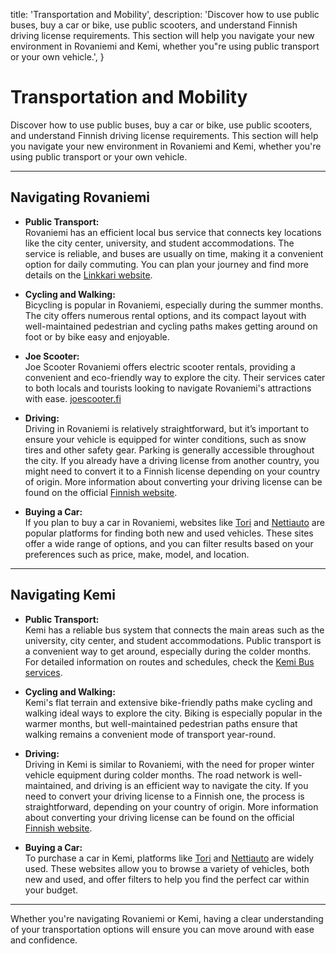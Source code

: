   title: 'Transportation and Mobility',
  description:
    'Discover how to use public buses, buy a car or bike, use public scooters, and understand Finnish driving license requirements. This section will help you navigate your new environment in Rovaniemi and Kemi, whether you"re using public transport or your own vehicle.',
}

# Transportation and Mobility

Discover how to use public buses, buy a car or bike, use public scooters, and understand Finnish driving license requirements. This section will help you navigate your new environment in Rovaniemi and Kemi, whether you're using public transport or your own vehicle.

---

## Navigating Rovaniemi

- **Public Transport:**  
  Rovaniemi has an efficient local bus service that connects key locations like the city center, university, and student accommodations. The service is reliable, and buses are usually on time, making it a convenient option for daily commuting. You can plan your journey and find more details on the [Linkkari website](https://linkkari.fi/).

- **Cycling and Walking:**  
  Bicycling is popular in Rovaniemi, especially during the summer months. The city offers numerous rental options, and its compact layout with well-maintained pedestrian and cycling paths makes getting around on foot or by bike easy and enjoyable.

- **Joe Scooter:**  
  Joe Scooter Rovaniemi offers electric scooter rentals, providing a convenient and eco-friendly way to explore the city. Their services cater to both locals and tourists looking to navigate Rovaniemi's attractions with ease. [joescooter.fi](https://joescooter.fi)


- **Driving:**  
  Driving in Rovaniemi is relatively straightforward, but it’s important to ensure your vehicle is equipped for winter conditions, such as snow tires and other safety gear. Parking is generally accessible throughout the city. If you already have a driving license from another country, you might need to convert it to a Finnish license depending on your country of origin. More information about converting your driving license can be found on the official [Finnish website](https://ajokortti-info.fi/en/basic-information-about-driving-licence/exchanging-foreign-driving-licence-finnish-licence).

- **Buying a Car:**  
  If you plan to buy a car in Rovaniemi, websites like [Tori](https://www.tori.fi/) and [Nettiauto](https://www.nettiauto.com/) are popular platforms for finding both new and used vehicles. These sites offer a wide range of options, and you can filter results based on your preferences such as price, make, model, and location.

---

## Navigating Kemi

- **Public Transport:**  
  Kemi has a reliable bus system that connects the main areas such as the university, city center, and student accommodations. Public transport is a convenient way to get around, especially during the colder months. For detailed information on routes and schedules, check the [Kemi Bus services](https://meri-lapinjoukkoliikenne.fi/aikataulut-ja-reitit/).

- **Cycling and Walking:**  
  Kemi's flat terrain and extensive bike-friendly paths make cycling and walking ideal ways to explore the city. Biking is especially popular in the warmer months, but well-maintained pedestrian paths ensure that walking remains a convenient mode of transport year-round.

- **Driving:**  
  Driving in Kemi is similar to Rovaniemi, with the need for proper winter vehicle equipment during colder months. The road network is well-maintained, and driving is an efficient way to navigate the city. If you need to convert your driving license to a Finnish one, the process is straightforward, depending on your country of origin. More information about converting your driving license can be found on the official [Finnish website](https://ajokortti-info.fi/en/basic-information-about-driving-licence/exchanging-foreign-driving-licence-finnish-licence).

- **Buying a Car:**  
  To purchase a car in Kemi, platforms like [Tori](https://www.tori.fi/) and [Nettiauto](https://www.nettiauto.com/) are widely used. These websites allow you to browse a variety of vehicles, both new and used, and offer filters to help you find the perfect car within your budget.

---

Whether you're navigating Rovaniemi or Kemi, having a clear understanding of your transportation options will ensure you can move around with ease and confidence.
